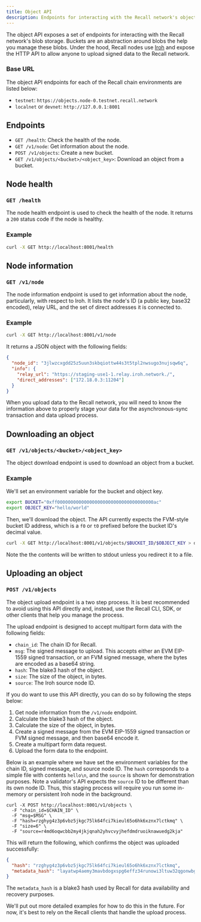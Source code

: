 ```yaml
---
title: Object API
description: Endpoints for interacting with the Recall network's object API.
---
```


The object API exposes a set of endpoints for interacting with the Recall network's blob storage.
Buckets are an abstraction around blobs the help you manage these blobs. Under the hood, Recall
nodes use [Iroh](https://www.iroh.computer/) and expose the HTTP API to allow anyone to upload
signed data to the Recall network.

### Base URL

The object API endpoints for each of the Recall chain environments are listed below:

- `testnet`: `https://objects.node-0.testnet.recall.network`
- `localnet` or `devnet`: `http://127.0.0.1:8001`

## Endpoints

- `GET /health`: Check the health of the node.
- `GET /v1/node`: Get information about the node.
- `POST /v1/objects`: Create a new bucket.
- `GET /v1/objects/<bucket>/<object_key>`: Download an object from a bucket.

## Node health

### `GET /health`

The node health endpoint is used to check the health of the node. It returns a `200` status code if
the node is healthy.

### Example

```bash
curl -X GET http://localhost:8001/health
```

## Node information

### `GET /v1/node`

The node information endpoint is used to get information about the node, particularly, with respect
to Iroh. It lists the node's ID (a public key, base32 encoded), relay URL, and the set of direct
addresses it is connected to.

### Example

```bash
curl -X GET http://localhost:8001/v1/node
```

It returns a JSON object with the following fields:

```json
{
  "node_id": "3jlwzcxgdd25z5uun3skbqiottw44s3t5tpl2nwsugo3nujsqw6q",
  "info": {
    "relay_url": "https://staging-use1-1.relay.iroh.network./",
    "direct_addresses": ["172.18.0.3:11204"]
  }
}
```

When you upload data to the Recall network, you will need to know the information above to properly
stage your data for the asynchronous-sync transaction and data upload process.

## Downloading an object

### `GET /v1/objects/<bucket>/<object_key>`

The object download endpoint is used to download an object from a bucket.

### Example

We'll set an environment variable for the bucket and object key.

```bash
export BUCKET="0xff000000000000000000000000000000000000ac"
export OBJECT_KEY="hello/world"
```

Then, we'll download the object. The API currently expects the FVM-style bucket ID address, which is
a `f0` or `t0` prefixed before the bucket ID's decimal value.

```bash
curl -X GET http://localhost:8001/v1/objects/$BUCKET_ID/$OBJECT_KEY > downloaded.txt
```

Note the the contents will be written to stdout unless you redirect it to a file.

## Uploading an object

### `POST /v1/objects`

The object upload endpoint is a two step process. It is best recommended to avoid using this API
directly and, instead, use the Recall CLI, SDK, or other clients that help you manage the process.

The upload endpoint is designed to accept multipart form data with the following fields:

- `chain_id`: The chain ID for Recall.
- `msg`: The signed message to upload. This accepts either an EVM EIP-1559 signed transaction, or an
  FVM signed message, where the bytes are encoded as a base64 string.
- `hash`: The blake3 hash of the object.
- `size`: The size of the object, in bytes.
- `source`: The Iroh source node ID.

If you do want to use this API directly, you can do so by following the steps below:

1. Get node information from the `/v1/node` endpoint.
2. Calculate the blake3 hash of the object.
3. Calculate the size of the object, in bytes.
4. Create a signed message from the EVM EIP-1559 signed transaction or FVM signed message, and then
   base64 encode it.
5. Create a multipart form data request.
6. Upload the form data to the endpoint.

Below is an example where we have set the environment variables for the chain ID, signed message,
and source node ID. The `hash` corresponds to a simple file with contents `hello\n`, and the
`source` is shown for demonstration purposes. Note a validator's API expects the `source` ID to be
different than its own node ID. Thus, this staging process will require you run some in-memory or
persistent Iroh node in the background.

```
curl -X POST http://localhost:8001/v1/objects \
  -F "chain_id=$CHAIN_ID" \
  -F "msg=$MSG" \
  -F "hash=rzghyg4z3p6vbz5jkgc75lk64fci7kieul65o6hk6xznx7lctkmq" \
  -F "size=6" \
  -F "source=r4md6oqwcbb2my4jkjqnah2yhvcvyjhefdmdruoiknawuedg2kja"
```

This will return the following, which confirms the object was uploaded successfully:

```json
{
  "hash": "rzghyg4z3p6vbz5jkgc75lk64fci7kieul65o6hk6xznx7lctkmq",
  "metadata_hash": "layatwp4aemy3mavbdogxspg6effz34runowi3ltuw32qgonwbgq"
}
```

The `metadata_hash` is a blake3 hash used by Recall for data availability and recovery purposes.

<Callout type="info">

We'll put out more detailed examples for how to do this in the future. For now, it's best to rely on
the Recall clients that handle the upload process.

</Callout>
